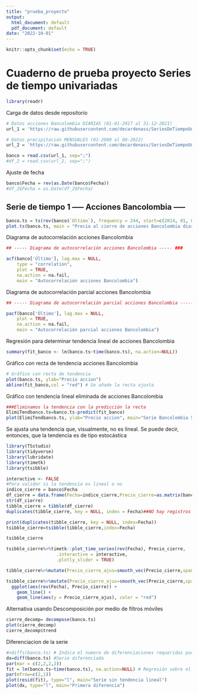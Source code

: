 ```yaml
---
title: "prueba_proyecto"
output:
  html_document: default
  pdf_document: default
date: "2022-10-01"
---
```


```r
knitr::opts_chunk$set(echo = TRUE)
```

# Cuaderno de prueba proyecto Series de tiempo univariadas

```r
library(readr)
```

Carga de datos desde repositorio
```r
# Datos acciones Bancolombia DIARIAS (01-01-2017 al 31-12-2021)
url_1 = 'https://raw.githubusercontent.com/decardenass/SeriesDeTiempoUnivariadas2022_2/main/Proyecto/Datos/Bancolombia_2014_2019.csv'

# Datos precipitación MENSUALES (01-2000 al 08-2022)
url_2 = 'https://raw.githubusercontent.com/decardenass/SeriesDeTiempoUnivariadas2022_2/main/Proyecto/Datos/Datos%20precipitaci%C3%B3n%20mensual.csv'

banco = read.csv(url_1, sep=";")
#df_2 = read.csv(url_2, sep=";")
```

Ajuste de fecha
```r
banco$Fecha = rev(as.Date(banco$Fecha))
#df_2$Fecha = as.Date(df_2$Fecha)
```

## Serie de tiempo 1 ----- Acciones Bancolombia -----
```r
banco.ts = ts(rev(banco$`Último`), frequency = 244, start=c(2014, 01, 02))
plot.ts(banco.ts, main = "Precio al cierre de acciones Bancolombia diario", xlab = "Tiempo", ylab = "Precio")
```

Diagrama de autocorrelación acciones Bancolombia
```r
## ----- Diagrama de autocorrelación acciones Bancolombia ----- ###

acf(banco['Último'], lag.max = NULL,
    type = "correlation",
    plot = TRUE,
    na.action = na.fail,
    main = "Autocorrelación acciones Bancolombia")
```

Diagrama de autocorrelación parcial acciones Bancolombia
```r
## ----- Diagrama de autocorrelación parcial acciones Bancolombia ----- ###

pacf(banco['Último'], lag.max = NULL,
    plot = TRUE,
    na.action = na.fail,
    main = "Autocorrelación parcial acciones Bancolombia")
```

Regresión para determinar tendencia lineal de acciones Bancolombia
```r
summary(fit_banco <- lm(banco.ts~time(banco.ts), na.action=NULL))
```

Gráfico con recta de tendencia acciones Bancolombia
```r
# Gráfico con recta de tendencia
plot(banco.ts, ylab="Precio accion") 
abline(fit_banco,col = "red") # Se añade la recta ajusta
```

Gráfico con tendencia lineal eliminada de acciones Bancolombia
```r
###Eliminamos la tendencia con la predicción la recta
ElimiTendbanco.ts=banco.ts-predict(fit_banco)
plot(ElimiTendbanco.ts, ylab="Precio accion", main="Serie Bancolombia Sin tendencia")
```
Se ajusta una tendencia que, visualmente, no es lineal. Se puede decir, entonces, que la tendencia es de tipo estocástica
```r
library(TSstudio)
library(tidyverse)
library(lubridate)
library(timetk)
library(tsibble)

interactive <- FALSE
#Para validar si la tendencia es lineal o no
indice_cierre = banco$Fecha
df_cierre = data.frame(Fecha=indice_cierre,Precio_cierre=as.matrix(banco$Último))
str(df_cierre)
tibble_cierre = tibble(df_cierre)
duplicates(tibble_cierre, key = NULL, index = Fecha)##NO hay registros duplicados

print(duplicates(tibble_cierre, key = NULL, index=Fecha))
tsibble_cierre=tsibble(tibble_cierre,index=Fecha)

tsibble_cierre

tsibble_cierre%>%timetk::plot_time_series(rev(Fecha), Precio_cierre, 
                   .interactive = interactive,
                   .plotly_slider = TRUE)

tibble_cierre%>%mutate(Precio_cierre_ajus=smooth_vec(Precio_cierre,span = 0.75, degree = 2))

tsibble_cierre%>%mutate(Precio_cierre_ajus=smooth_vec(Precio_cierre,span = 0.75, degree = 2))%>%
  ggplot(aes(rev(Fecha), Precio_cierre)) +
    geom_line() +
    geom_line(aes(y = Precio_cierre_ajus), color = "red")
```
Alternativa usando Descomposición por medio de filtros móviles
```r
cierre_decomp= decompose(banco.ts)
plot(cierre_decomp)
cierre_decomp$trend

```

Diferenciacion de la serie
```r
#ndiffs(banco.ts) # Indica el numero de diferenciaciones requeridas para volver estacionaria la serie
dx=diff(banco.ts) #Serie diferenciada
par(mar = c(2,2,2,2))
fit = lm(banco.ts~time(banco.ts), na.action=NULL) # Regresión sobre el tiempo
par(mfrow=c(2,1))
plot(resid(fit), type="l", main="Serie sin tendencia lineal") 
plot(dx, type="l", main="Primera diferencia") 
```